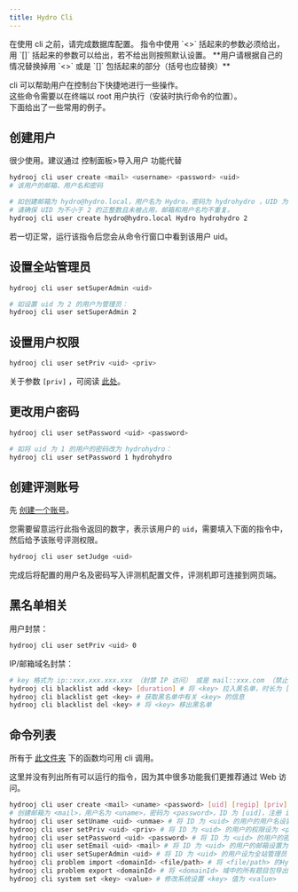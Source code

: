 ```yaml
---
title: Hydro Cli
---
```


<Callout>
在使用 cli 之前，请完成数据库配置。  
指令中使用 `<>` 括起来的参数必须给出，用 `[]` 括起来的参数可以给出，若不给出则按照默认设置。  
**用户请根据自己的情况替换掉用 `<>` 或是 `[]` 包括起来的部分（括号也应替换）**
</Callout>

cli 可以帮助用户在控制台下快捷地进行一些操作。  
这些命令需要以在终端以 root 用户执行（安装时执行命令的位置）。  
下面给出了一些常用的例子。

## 创建用户

<Callout>
很少使用。建议通过 控制面板>导入用户 功能代替
</Callout>

```sh
hydrooj cli user create <mail> <username> <password> <uid>
# 该用户的邮箱、用户名和密码

# 如创建邮箱为 hydro@hydro.local，用户名为 Hydro，密码为 hydrohydro ，UID 为 2 的用户：
# 请确保 UID 为不小于 2 的正整数且未被占用，邮箱和用户名均不重复。
hydrooj cli user create hydro@hydro.local Hydro hydrohydro 2
```

若一切正常，运行该指令后您会从命令行窗口中看到该用户 uid。

## 设置全站管理员

```sh
hydrooj cli user setSuperAdmin <uid>

# 如设置 uid 为 2 的用户为管理员：
hydrooj cli user setSuperAdmin 2
```

## 设置用户权限

```sh
hydrooj cli user setPriv <uid> <priv>
```

关于参数 `[priv]` ，可阅读 [此处](../dev/PERM_PRIV/)。

## 更改用户密码

```sh
hydrooj cli user setPassword <uid> <password>

# 如将 uid 为 1 的用户的密码改为 hydrohydro：
hydrooj cli user setPassword 1 hydrohydro
```

## 创建评测账号

先 [创建一个账号](#创建用户)。  

您需要留意运行此指令返回的数字，表示该用户的 `uid`，需要填入下面的指令中，然后给予该账号评测权限。

```sh
hydrooj cli user setJudge <uid>
```

完成后将配置的用户名及密码写入评测机配置文件，评测机即可连接到网页端。

## 黑名单相关

用户封禁：

```sh
hydrooj cli user setPriv <uid> 0
```

IP/邮箱域名封禁：

```sh
# key 格式为 ip::xxx.xxx.xxx.xxx （封禁 IP 访问） 或是 mail::xxx.com （禁止 xxx.com 的邮箱注册）
hydrooj cli blacklist add <key> [duration] # 将 <key> 拉入黑名单，时长为 [duration] （以月为单位的整数，默认为 12，若 duration=0 则永久封禁）
hydrooj cli blacklist get <key> # 获取黑名单中有关 <key> 的信息
hydrooj cli blacklist del <key> # 将 <key> 移出黑名单
```

## 命令列表

所有于 [此文件夹](https://github.com/hydro-dev/Hydro/tree/master/packages/hydrooj/src/model) 下的函数均可用 cli 调用。

这里并没有列出所有可以运行的指令，因为其中很多功能我们更推荐通过 Web 访问。

```sh
hydrooj cli user create <mail> <uname> <password> [uid] [regip] [priv]
# 创建邮箱为 <mail>，用户名为 <uname>，密码为 <password>，ID 为 [uid]，注册 ip 为 [regip]，权限为 [priv] 的用户
hydrooj cli user setUname <uid> <unmae> # 将 ID 为 <uid> 的用户的用户名设置为 <uname>
hydrooj cli user setPriv <uid> <priv> # 将 ID 为 <uid> 的用户的权限设为 <priv>
hydrooj cli user setPassword <uid> <password> # 将 ID 为 <uid> 的用户的密码设置为 <password>
hydrooj cli user setEmail <uid> <mail> # 将 ID 为 <uid> 的用户的邮箱设置为 <mail>
hydrooj cli user setSuperAdmin <uid> # 将 ID 为 <uid> 的用户设为全站管理员
hydrooj cli problem import <domainId> <file/path> # 将 <file/path> 的Hydro格式题目包导入至 <domainId> 域中
hydrooj cli problem export <domainId> # 将 <domainId> 域中的所有题目包导出
hydrooj cli system set <key> <value> # 修改系统设置 <key> 值为 <value>
```

